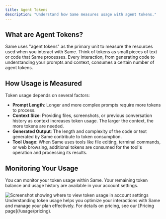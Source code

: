 ```yaml
---
title: Agent Tokens
description: "Understand how Same measures usage with agent tokens."
---
```


## What are Agent Tokens?

Same uses "agent tokens" as the primary unit to measure the resources used when you interact with Same. Think of tokens as small pieces of text or code that Same processes. Every interaction, from generating code to understanding your prompts and context, consumes a certain number of agent tokens.

## How Usage is Measured

Token usage depends on several factors:

- **Prompt Length**: Longer and more complex prompts require more tokens to process.
- **Context Size**: Providing files, screenshots, or previous conversation history as context increases token usage. The larger the context, the more tokens are needed.
- **Generated Output**: The length and complexity of the code or text generated by Same contribute to token consumption.
- **Tool Usage**: When Same uses tools like file editing, terminal commands, or web browsing, additional tokens are consumed for the tool's operation and processing its results.

## Monitoring Your Usage

You can monitor your token usage within Same. Your remaining token balance and usage history are available in your account settings.

<Frame caption="View your token usage in account settings">
  <img src="/images/view-usage.png" alt="Screenshot showing where to view token usage in account settings" />
</Frame>

<Info>
  Understanding token usage helps you optimize your interactions with Same and
  manage your plan effectively. For details on pricing, see our [Pricing
  page](/usage/pricing).
</Info>